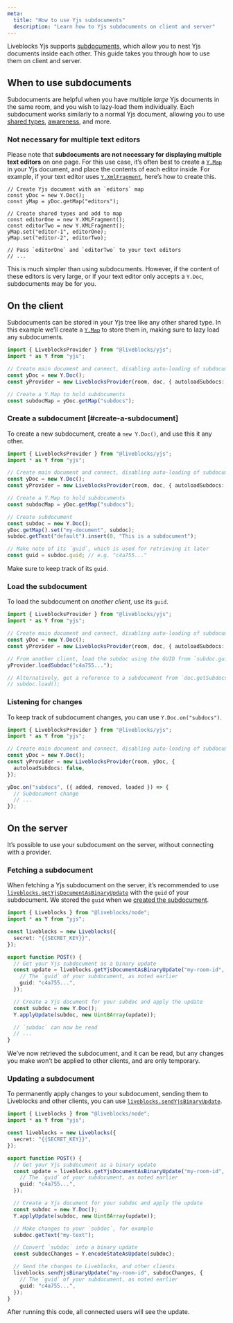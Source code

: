 ```yaml
---
meta:
  title: "How to use Yjs subdocuments"
  description: "Learn how to Yjs subdocuments on client and server"
---
```


Liveblocks Yjs supports [subdocuments](https://docs.yjs.dev/api/subdocuments),
which allow you to nest Yjs documents inside each other. This guide takes you
through how to use them on client and server.

## When to use subdocuments

Subdocuments are helpful when you have multiple _large_ Yjs documents in the
same room, and you wish to lazy-load them individually. Each subdocument works
similarly to a normal Yjs document, allowing you to use
[shared types](https://docs.yjs.dev/getting-started/working-with-shared-types),
[awareness](https://docs.yjs.dev/getting-started/adding-awareness), and more.

### Not necessary for multiple text editors

Please note that **subdocuments are not necessary for displaying multiple text
editors** on one page. For this use case, it’s often best to create a
[`Y.Map`](https://docs.yjs.dev/api/shared-types/y.map) in your Yjs document, and
place the contents of each editor inside. For example, if your text editor uses
[`Y.XmlFragment`](https://docs.yjs.dev/api/shared-types/y.xmlfragment), here’s
how to create this.

```tsx
// Create Yjs document with an `editors` map
const yDoc = new Y.Doc();
const yMap = yDoc.getMap("editors");

// Create shared types and add to map
const editorOne = new Y.XMLFragment();
const editorTwo = new Y.XMLFragment();
yMap.set("editor-1", editorOne);
yMap.set("editor-2", editorTwo);

// Pass `editorOne` and `editorTwo` to your text editors
// ...
```

This is much simpler than using subdocuments. However, if the content of these
editors is very large, or if your text editor only accepts a `Y.Doc`,
subdocuments may be for you.

## On the client

Subdocuments can be stored in your Yjs tree like any other shared type. In this
example we’ll create a [`Y.Map`](https://docs.yjs.dev/api/shared-types/y.map) to
store them in, making sure to lazy load any subdocuments.

```ts
import { LiveblocksProvider } from "@liveblocks/yjs";
import * as Y from "yjs";

// Create main document and connect, disabling auto-loading of subdocuments
const yDoc = new Y.Doc();
const yProvider = new LiveblocksProvider(room, doc, { autoloadSubdocs: false });

// Create a Y.Map to hold subdocuments
const subdocMap = yDoc.getMap("subdocs");
```

### Create a subdocument [#create-a-subdocument]

To create a new subdocument, create a `new Y.Doc()`, and use this it any other.

```ts highlight="8-9,11-14,16-17"
import { LiveblocksProvider } from "@liveblocks/yjs";
import * as Y from "yjs";

// Create main document and connect, disabling auto-loading of subdocuments
const yDoc = new Y.Doc();
const yProvider = new LiveblocksProvider(room, doc, { autoloadSubdocs: false });

// Create a Y.Map to hold subdocuments
const subdocMap = yDoc.getMap("subdocs");

// Create subdocument
const subdoc = new Y.Doc();
yDoc.getMap().set("my-document", subdoc);
subdoc.getText("default").insert(0, "This is a subdocument");

// Make note of its `guid`, which is used for retrieving it later
const guid = subdoc.guid; // e.g. "c4a755..."
```

Make sure to keep track of its `guid`.

### Load the subdocument

To load the subdocument on _another client_, use its `guid`.

```ts highlight="8-9"
import { LiveblocksProvider } from "@liveblocks/yjs";
import * as Y from "yjs";

// Create main document and connect, disabling auto-loading of subdocuments
const yDoc = new Y.Doc();
const yProvider = new LiveblocksProvider(room, doc, { autoloadSubdocs: false });

// From another client, load the subdoc using the GUID from `subdoc.guid` or `doc.getSubdocGuids`
yProvider.loadSubdoc("c4a755...");

// Alternatively, get a reference to a subdocument from `doc.getSubdocs()` and then load
// subdoc.load();
```

### Listening for changes

To keep track of subdocument changes, you can use `Y.Doc.on("subdocs")`.

```ts highlight="10-13"
import { LiveblocksProvider } from "@liveblocks/yjs";
import * as Y from "yjs";

// Create main document and connect, disabling auto-loading of subdocuments
const yDoc = new Y.Doc();
const yProvider = new LiveblocksProvider(room, yDoc, {
  autoloadSubdocs: false,
});

yDoc.on("subdocs", ({ added, removed, loaded }) => {
  // Subdocument change
  // ...
});
```

## On the server

It’s possible to use your subdocument on the server, without connecting with a
provider.

### Fetching a subdocument

When fetching a Yjs subdocument on the server, it’s recommended to use
[`liveblocks.getYjsDocumentAsBinaryUpdate`](/docs/api-reference/liveblocks-node#get-rooms-roomId-ydoc-binary)
with the `guid` of your subdocument. We stored the `guid` when we
[created the subdocument](#create-a-subdocument).

```ts highlight="9-13,15-17"
import { Liveblocks } from "@liveblocks/node";
import * as Y from "yjs";

const liveblocks = new Liveblocks({
  secret: "{{SECRET_KEY}}",
});

export function POST() {
  // Get your Yjs subdocument as a binary update
  const update = liveblocks.getYjsDocumentAsBinaryUpdate("my-room-id", {
    // The `guid` of your subdocument, as noted earlier
    guid: "c4a755...",
  });

  // Create a Yjs document for your subdoc and apply the update
  const subdoc = new Y.Doc();
  Y.applyUpdate(subdoc, new Uint8Array(update));

  // `subdoc` can now be read
  // ...
}
```

We’ve now retrieved the subdocument, and it can be read, but any changes you
make won’t be applied to other clients, and are only temporary.

### Updating a subdocument

To permanently apply changes to your subdocument, sending them to Liveblocks and
other clients, you can use
[`liveblocks.sendYjsBinaryUpdate`](/docs/api-reference/liveblocks-node#put-rooms-roomId-ydoc).

```ts highlight="19-20,22-23,25-29"
import { Liveblocks } from "@liveblocks/node";
import * as Y from "yjs";

const liveblocks = new Liveblocks({
  secret: "{{SECRET_KEY}}",
});

export function POST() {
  // Get your Yjs subdocument as a binary update
  const update = liveblocks.getYjsDocumentAsBinaryUpdate("my-room-id", {
    // The `guid` of your subdocument, as noted earlier
    guid: "c4a755...",
  });

  // Create a Yjs document for your subdoc and apply the update
  const subdoc = new Y.Doc();
  Y.applyUpdate(subdoc, new Uint8Array(update));

  // Make changes to your `subdoc`, for example
  subdoc.getText("my-text");

  // Convert `subdoc` into a binary update
  const subdocChanges = Y.encodeStateAsUpdate(subdoc);

  // Send the changes to Liveblocks, and other clients
  liveblocks.sendYjsBinaryUpdate("my-room-id", subdocChanges, {
    // The `guid` of your subdocument, as noted earlier
    guid: "c4a755...",
  });
}
```

After running this code, all connected users will see the update.
